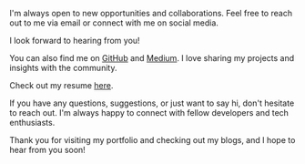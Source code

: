 

I&apos;m always open to new opportunities and collaborations. Feel free to reach out to me via email or connect with me on social media.

<LinkGroup />

I look forward to hearing from you!

You can also find me on [GitHub](https://github.com/amilmohd155) and [Medium](https://medium.com/@amilmohd155). I love sharing my projects and insights with the community.

Check out my resume [here](https://cufknazmgyuxwsd4.public.blob.vercel-storage.com/Amil_Resume-lBBdbIaVpcMXifgtXhKl5XOk1wl9QH.pdf).

If you have any questions, suggestions, or just want to say hi, don&apos;t hesitate to reach out. I&apos;m always happy to connect with fellow developers and tech enthusiasts.

Thank you for visiting my portfolio and checking out my blogs, and I hope to hear from you soon!
